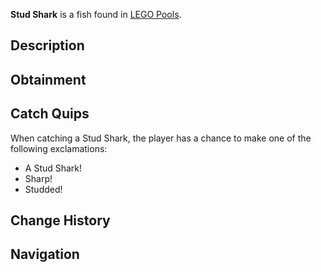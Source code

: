 {{FishInfobox
|image          = Stud Shark.png
|rarity         = Limited
|sea            = First Sea
|location       = [[LEGO Event]]
|sublocation    = 
|sources        = Fishing Rod
|radar_location = 
|xp             = 300
|weather        = 
|time           = 
|season         = 
|bait           = Stud Bait
|base_weight    = 14
|base_value     = 650
|weight_range   = 10
|base_chance    = 25
|base_resil     = 35
}}
'''Stud Shark''' is a {{Rarity|Limited}} fish found in [[LEGO Pool]]s.

== Description ==
{{Description|A fierce shark with sleek gray LEGO bricks, striking fear within the seas.|Bestiary Entry}}

== Obtainment ==
{{Description|Catchable during LEGO event.|Bestiary Hint}}
{{Fish Availability|
LEGO Pool
|top_rods      = 
Brick Built Rod\28010.14\126932.07
|recommended   = 
}}

== Catch Quips ==
When catching a Stud Shark, the player has a chance to make one of the following exclamations:
* A Stud Shark!
* Sharp!
* Studded!

== Change History ==
{{Change History|{{subst:Current Version}}}}

== Navigation ==
{{Fish Navbox|LEGO Event}}